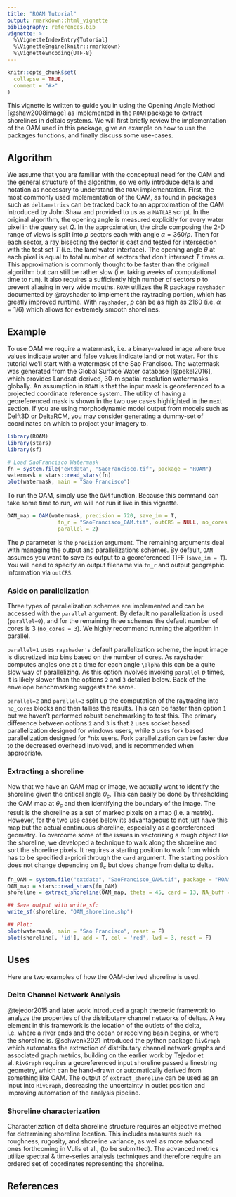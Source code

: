 ```yaml
---
title: "ROAM Tutorial"
output: rmarkdown::html_vignette
bibliography: references.bib
vignette: >
  %\VignetteIndexEntry{Tutorial}
  %\VignetteEngine{knitr::rmarkdown}
  %\VignetteEncoding{UTF-8}
---
```


```r
knitr::opts_chunk$set(
  collapse = TRUE,
  comment = "#>"
)
```

This vignette is written to guide you in using the Opening Angle Method <OAM> [@shaw2008image] as implemented in the `ROAM` package to extract shorelines in deltaic systems. We will first briefly review the implementation of the OAM used in this package, give an example on how to use the packages functions, and finally discuss some use-cases.

## Algorithm
We assume that you are familiar with the conceptual need for the OAM and the general structure of the algorithm, so we only introduce details and notation as necessary to understand the `ROAM` implementation. First, the most commonly used implementation of the OAM, as found in packages such as `deltametrics` can be tracked back to an approximation of the OAM introduced by John Shaw and provided to us as a `MATLAB` script. In the original algorithm, the opening angle is measured explicitly for every water pixel in the query set $Q$. In the approximation, the circle composing the 2-D range of views is split into $p$ sectors each with angle $\alpha = 360/p$. Then for each sector, a ray bisecting the sector is cast and tested for intersection with the test set $T$ (i.e. the land water interface). The opening angle $\theta$ at each pixel is equal to total number of sectors that don't intersect $T$ times $\alpha$. This approximation is commonly thought to be faster than the original algorithm but can still be rather slow (i.e. taking weeks of computational time to run). It also requires a sufficiently high number of sectors $p$ to prevent aliasing in very wide mouths. `ROAM` utilizes the R package `rayshader` documented by @rayshader to implement the raytracing portion, which has greatly improved runtime. With `rayshader`, $p$ can be as high as 2160 (i.e. $\alpha=1/6$) which allows for extremely smooth shorelines. 

## Example
To use OAM we require a watermask, i.e. a binary-valued image where true values indicate water and false values indicate land or not water. For this tutorial we'll start with a watermask of the Sao Francisco. The watermask was generated from the Global Surface Water database [@pekel2016], which provides Landsat-derived, 30-m spatial resolution watermasks globally. An assumption in `ROAM` is that the input mask is georeferenced to a projected coordinate reference system. The utility of having a georeferenced mask is shown in the two use cases highlighted in the next section. If you are using morphodynamic model output from models such as Delft3D or DeltaRCM, you may consider generating a dummy-set of coordinates on which to project your imagery to. 

```r
library(ROAM)
library(stars)
library(sf)

# Load SaoFrancisco Watermask
fn = system.file("extdata", "SaoFrancisco.tif", package = "ROAM")
watermask = stars::read_stars(fn)
plot(watermask, main = "Sao Francisco")


```

To run the OAM, simply use the `OAM` function. Because this command can take some time to run, we will not run it live in this vignette. 
```r
OAM_map = OAM(watermask, precision = 720, save_im = T,
                fn_r = "SaoFrancisco_OAM.tif", outCRS = NULL, no_cores = 3,
                parallel = 2)
```

The $p$ parameter is the `precision` argument. The remaining arguments deal with managing the output and parallelizations schemes. By default, `OAM` assumes you want to save its output to a georeferenced TIFF (`save_im = T`). You will need to specify an output filename via `fn_r` and output geographic information via `outCRS`.

### Aside on parallelization
Three types of parallelization schemes are implemented and can be accessed with the `parallel` argument. By default no parallelization is used (`parallel=0`), and for the remaining three schemes the default number of cores is 3 (`no_cores = 3`). We highly recommend running the algorithm in parallel. 

`parallel=1` uses `rayshader's` default parallelization scheme, the input image is discretized into bins based on the number of cores. As rayshader computes angles one at a time for each angle `\alpha` this can be a quite slow way of parallelizing. As this option involves invoking `parallel` $p$ times, it is likely slower than the options `2` and `3` detailed below. Back of the envelope benchmarking suggests the same.

`parallel=2` and `parallel=3` split up the computation of the raytracing into `no_cores` blocks and then tallies the results. This can be faster than option `1` but we haven't performed robust benchmarking to test this. The primary difference between options `2` and `3` is that `2` uses socket based parallelization designed for windows users, while `3` uses fork based parallelization designed for *nix users. Fork parallelization can be faster due to the decreased overhead involved, and is recommended when appropriate.

### Extracting a shoreline
Now that we have an OAM map or image, we actually want to identify the shoreline given the critical angle $\theta_c$. This can easily be done by thresholding the OAM map at $\theta_c$ and then identifying the boundary of the image. The result is the shoreline as a set of marked pixels on a map (i.e. a matrix). However, for the two use cases below its advantageous to not just have this map but the actual continuous shoreline, especially as a georeferenced geometry. To overcome some of the issues in vectorizing a rough object like the shoreline, we developed a technique to walk along the shoreline and sort the shoreline pixels. It requires a starting position to walk from which has to be specified a-priori through the `card` argument. The starting position does not change depending on $\theta_c$ but does change from delta to delta. 

```r
fn_OAM = system.file("extdata", "SaoFrancisco_OAM.tif", package = "ROAM")
OAM_map = stars::read_stars(fn_OAM)
shoreline = extract_shoreline(OAM_map, theta = 45, card = 13, NA_buff = NULL, pixres= NULL, outCRS = NULL)

## Save output with write_sf:
write_sf(shoreline, "OAM_shoreline.shp")

## Plot:
plot(watermask, main = "Sao Francisco", reset = F)
plot(shoreline[, 'id'], add = T, col = 'red', lwd = 3, reset = F)
```

## Uses
Here are two examples of how the OAM-derived shoreline is used.

### Delta Channel Network Analysis
@tejedor2015 and later work introduced a graph theoretic framework to analyze the properties of the distributary channel networks of deltas. A key element in this framework is the location of the outlets of the delta, i.e. where a river ends and the ocean or receiving basin begins, or where the shoreline is. @schwenk2021 introduced the python package `RivGraph` which automates the extraction of distributary channel network graphs and associated graph metrics, building on the earlier work by Tejedor et al. `RivGraph` requires a georeferenced input shoreline passed a linestring geometry, which can be hand-drawn or automatically derived from something like OAM. The output of `extract_shoreline` can be used as an input into `RivGraph`, decreasing the uncertainty in outlet position and improving automation of the analysis pipeline.

### Shoreline characterization
Characterization of delta shoreline structure requires an objective method for determining shoreline location. This includes measures such as roughness, rugosity, and shoreline variance, as well as more advanced ones forthcoming in Vulis et al., (to be submitted). The advanced metrics utilize spectral & time-series analysis techniques and therefore require an ordered set of coordinates representing the shoreline. 

## References
